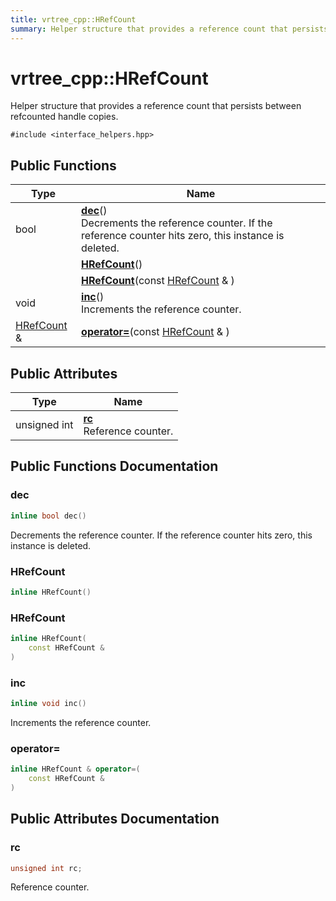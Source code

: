 ```yaml
---
title: vrtree_cpp::HRefCount
summary: Helper structure that provides a reference count that persists between refcounted handle copies. 
---
```


# vrtree_cpp::HRefCount

Helper structure that provides a reference count that persists between refcounted handle copies. 

`#include <interface_helpers.hpp>`

## Public Functions

| Type           | Name           |
| -------------- | -------------- |
| bool | **[dec](../Classes/structvrtree__cpp_1_1_h_ref_count.mdx#dec)**()<br />Decrements the reference counter. If the reference counter hits zero, this instance is deleted.  |
| | **[HRefCount](../Classes/structvrtree__cpp_1_1_h_ref_count.mdx#hrefcount)**() |
| | **[HRefCount](../Classes/structvrtree__cpp_1_1_h_ref_count.mdx#hrefcount)**(const [HRefCount](../Classes/structvrtree__cpp_1_1_h_ref_count.mdx) & ) |
| void | **[inc](../Classes/structvrtree__cpp_1_1_h_ref_count.mdx#inc)**()<br />Increments the reference counter.  |
| [HRefCount](../Classes/structvrtree__cpp_1_1_h_ref_count.mdx) & | **[operator=](../Classes/structvrtree__cpp_1_1_h_ref_count.mdx#operator=)**(const [HRefCount](../Classes/structvrtree__cpp_1_1_h_ref_count.mdx) & ) |

## Public Attributes

| Type           | Name           |
| -------------- | -------------- |
| unsigned int | **[rc](../Classes/structvrtree__cpp_1_1_h_ref_count.mdx#rc)** <br />Reference counter.  |

## Public Functions Documentation

### dec

```cpp
inline bool dec()
```

Decrements the reference counter. If the reference counter hits zero, this instance is deleted. 

### HRefCount

```cpp
inline HRefCount()
```

### HRefCount

```cpp
inline HRefCount(
    const HRefCount & 
)
```

### inc

```cpp
inline void inc()
```

Increments the reference counter. 

### operator=

```cpp
inline HRefCount & operator=(
    const HRefCount & 
)
```

## Public Attributes Documentation

### rc

```cpp
unsigned int rc;
```

Reference counter. 
